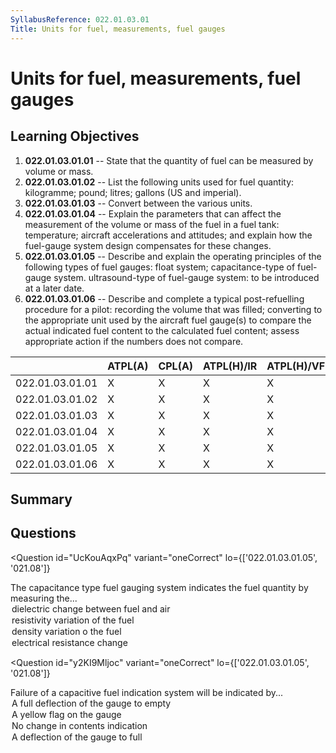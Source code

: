 ```yaml
---
SyllabusReference: 022.01.03.01
Title: Units for fuel, measurements, fuel gauges
---
```


# Units for fuel, measurements, fuel gauges

## Learning Objectives

1. **022.01.03.01.01** -- State that the quantity of fuel can be measured by
   volume or mass.
2. **022.01.03.01.02** -- List the following units used for fuel quantity:
   kilogramme; pound; litres; gallons (US and imperial).
3. **022.01.03.01.03** -- Convert between the various units.
4. **022.01.03.01.04** -- Explain the parameters that can affect the measurement
   of the volume or mass of the fuel in a fuel tank: temperature; aircraft
   accelerations and attitudes; and explain how the fuel-gauge system design
   compensates for these changes.
5. **022.01.03.01.05** -- Describe and explain the operating principles of the
   following types of fuel gauges: float system; capacitance-type of fuel-gauge
   system. ultrasound-type of fuel-gauge system: to be introduced at a later
   date.
6. **022.01.03.01.06** -- Describe and complete a typical post-refuelling
   procedure for a pilot: recording the volume that was filled; converting to
   the appropriate unit used by the aircraft fuel gauge(s) to compare the actual
   indicated fuel content to the calculated fuel content; assess appropriate
   action if the numbers does not compare.

|                 | ATPL(A) | CPL(A) | ATPL(H)/IR | ATPL(H)/VFR | CPL(H) | IR  | CBIR(A) |
| --------------- | ------- | ------ | ---------- | ----------- | ------ | --- | ------- |
| 022.01.03.01.01 | X       | X      | X          | X           | X      |     |         |
| 022.01.03.01.02 | X       | X      | X          | X           | X      |     |         |
| 022.01.03.01.03 | X       | X      | X          | X           | X      |     |         |
| 022.01.03.01.04 | X       | X      | X          | X           | X      |     |         |
| 022.01.03.01.05 | X       | X      | X          | X           | X      |     |         |
| 022.01.03.01.06 | X       | X      | X          | X           | X      |     |         |

## Summary

## Questions

<Question
  id="UcKouAqxPq"
  variant="oneCorrect"
  lo={['022.01.03.01.05', '021.08']}
>
  <Text>
    The capacitance type fuel gauging system indicates the fuel quantity by
    measuring the...
  </Text>
  <Option id="UcKouAqxPq-1" correct>
    dielectric change between fuel and air
  </Option>
  <Option id="UcKouAqxPq-2">resistivity variation of the fuel</Option>
  <Option id="UcKouAqxPq-3">density variation o the fuel</Option>
  <Option id="UcKouAqxPq-4">electrical resistance change</Option>
</Question>

<Question
  id="y2KI9Mljoc"
  variant="oneCorrect"
  lo={['022.01.03.01.05', '021.08']}
>
  <Text>
    Failure of a capacitive fuel indication system will be indicated by...
  </Text>
  <Option
    id="y2KI9Mljoc-1"
    correct
    why="upon failure, the fuel indicator will fail 'safe', that is, it will slowly move towards indicating 0 fuel so that it never risks indicating that a fuel tank has more fuel than it actually has."
  >
    A full deflection of the gauge to empty
  </Option>
  <Option id="y2KI9Mljoc-2">A yellow flag on the gauge</Option>
  <Option id="y2KI9Mljoc-3">No change in contents indication</Option>
  <Option id="y2KI9Mljoc-4">A deflection of the gauge to full</Option>
</Question>
